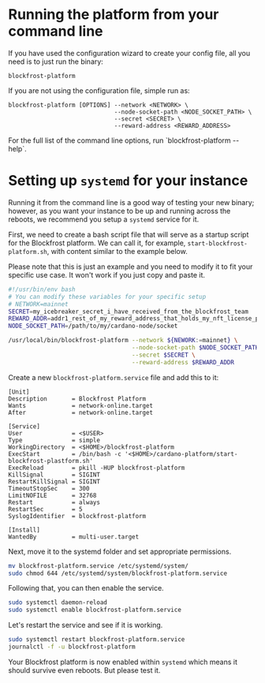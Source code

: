 
# Running the platform from your command line

If you have used the configuration wizard to create your config file, all you need
is to just run the binary:

```console
blockfrost-platform
```

If you are not using the configuration file, simple run as:

```console
blockfrost-platform [OPTIONS] --network <NETWORK> \
                              --node-socket-path <NODE_SOCKET_PATH> \
                              --secret <SECRET> \
                              --reward-address <REWARD_ADDRESS>
```

<Callout>
  For the full list of the command line options, run `blockfrost-platform
  --help`.
</Callout>

# Setting up `systemd` for your instance

Running it from the command line is a good way of testing your new binary; however, as you want your instance
to be up and running across the reboots, we recommend you setup a `systemd` service for it.

First, we need to create a bash script file that will serve as a startup script for the Blockfrost platform.
We can call it, for example, `start-blockfrost-platform.sh`, with content similar to the example below.

Please note that this is just an example and you need to modify it to fit your specific use case.
It won't work if you just copy and paste it.

```bash
#!/usr/bin/env bash
# You can modify these variables for your specific setup
# NETWORK=mainnet
SECRET=my_icebreaker_secret_i_have_received_from_the_blockfrost_team
REWARD_ADDR=addr1_rest_of_my_reward_address_that_holds_my_nft_license_provided_by_the_blockfrost_team
NODE_SOCKET_PATH=/path/to/my/cardano-node/socket

/usr/local/bin/blockfrost-platform --network ${NEWORK:=mainnet} \
                                   --node-socket-path $NODE_SOCKET_PATH \
                                   --secret $SECRET \
                                   --reward-address $REWARD_ADDR
```

Create a new `blockfrost-platform.service` file and add this to it:

```systemd
[Unit]
Description       = Blockfrost Platform
Wants             = network-online.target
After             = network-online.target

[Service]
User              = <$USER>
Type              = simple
WorkingDirectory  = <$HOME>/blockfrost-platform
ExecStart         = /bin/bash -c '<$HOME>/cardano-platform/start-blockfrost-plastform.sh'
ExecReload        = pkill -HUP blockfrost-platform
KillSignal        = SIGINT
RestartKillSignal = SIGINT
TimeoutStopSec    = 300
LimitNOFILE       = 32768
Restart           = always
RestartSec        = 5
SyslogIdentifier  = blockfrost-platform

[Install]
WantedBy          = multi-user.target
```

Next, move it to the systemd folder and set appropriate permissions.

```bash
mv blockfrost-platform.service /etc/systemd/system/
sudo chmod 644 /etc/systemd/system/blockfrost-platform.service
```

Following that, you can then enable the service.

```bash
sudo systemctl daemon-reload
sudo systemctl enable blockfrost-platform.service
```

Let's restart the service and see if it is working.

```bash
sudo systemctl restart blockfrost-platform.service
journalctl -f -u blockfrost-platform
```

Your Blockfrost platform is now enabled within `systemd` which means it should survive even reboots. But please test it.

